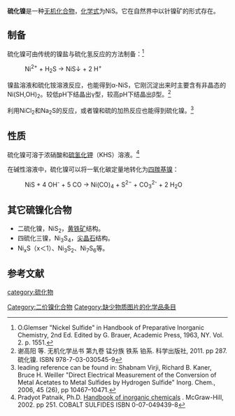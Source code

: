 {{Chembox
| ImageFile = Nickel-arsenide-3D-unit-cell.png
| verifiedrevid = 477162765
| PIN = 
| OtherNames = 一硫化镍
| Section2 = {{Chembox Identifiers
| CASNo = 16812-54-7
| CASNo_Ref = {{cascite|changed|??}}
|  ChemSpiderID  =  26134
|  EINECS  =  234-349-7
|  PubChem  =  28094
|  RTECS  =   QR9705000
}}
| Section3 = {{Chembox Properties 
|  Formula =  {{Chem|NiS}}
|  MolarMass = 90.758
|  Odor = 
|  Density = 5.87 g/cm<sup>3</sup>
|  MeltingPtC = 797
|  BoilingPtC = 1388 
|  Solubility = 难溶
|  SolubleOther = 
|  pKa = 
}}
| Section4 = {{Chembox Structure
| CrystalStruct = hexagonal
}}
| Section7 = {{Chembox Hazards
|  GHSPictograms = {{GHS exclamation mark}}
| MainHazards = 
| RPhrases = {{R43}}, {{R49}}, {{R50}}, {{R53}}
| SPhrases = {{S45}}, {{S53}}, {{S61}}, {{S60}}
}}
}}

'''硫化镍'''是一种[[无机化合物|无机化合物]]，[[化学式|化学式]]为NiS。它在自然界中以针镍矿的形式存在。

==制备==
硫化镍可由传统的镍盐与硫化氢反应的方法制备：<ref>O.Glemser "Nickel Sulfide" in Handbook of Preparative Inorganic Chemistry, 2nd Ed. Edited by G. Brauer, Academic Press, 1963, NY. Vol. 2. p. 1551.</ref>
:Ni<sup>2+</sup> + H<sub>2</sub>S → NiS↓ + 2 H<sup>+</sup>
镍盐溶液和硫化铵溶液反应，也能得到α-NiS，它刚沉淀出来时主要含有非晶态的Ni(SH,OH)<sub>2</sub>。较低pH下结晶出γ型，较高pH下结晶出β型。<ref>谢高阳 等. 无机化学丛书 第九卷 锰分族 铁系 铂系. 科学出版社, 2011. pp 287. 硫化镍. ISBN 978-7-03-030545-9</ref>

利用NiCl<sub>2</sub>和Na<sub>2</sub>S的反应，或者镍和硫的加热反应也能得到硫化镍。<ref>leading reference can be found in: Shabnam Virji, Richard B. Kaner, Bruce H. Weiller "Direct Electrical Measurement of the Conversion of Metal Acetates to Metal Sulfides by Hydrogen Sulfide" Inorg. Chem., 2006, 45 (26), pp 10467–10471.{{DOI|10.1021/ic0607585}}</ref>
==性质==
硫化镍可溶于浓硝酸和[[硫氢化钾|硫氢化钾]]（KHS）溶液。<ref name=MGH>Pradyot Patnaik, Ph.D. [http://www.doc88.com/p-7008338198478.html Handbook of inorganic chemicals] {{Wayback|url=http://www.doc88.com/p-7008338198478.html |date=20160305012004 }}. McGraw-Hill, 2002. pp 251. COBALT SULFIDES ISBN 0-07-049439-8</ref>

在碱性溶液中，硫化镍可以将一氧化碳定量地转化为[[四羰基镍|四羰基镍]]：
: NiS + 4 OH<sup>-</sup> + 5 CO → Ni(CO)<sub>4</sub> + S<sup>2−</sup> + CO<sub>3</sub><sup>2-</sup> + 2 H<sub>2</sub>O

==其它硫镍化合物==
* 二硫化镍，NiS<sub>2</sub>，[[黄铁矿|黄铁矿]]结构。
* 四硫化三镍，Ni<sub>3</sub>S<sub>4</sub>，[[尖晶石|尖晶石]]结构。
* Ni<sub>x</sub>S（x＜1）、Ni<sub>3</sub>S<sub>2</sub>、Ni<sub>7</sub>S<sub>6</sub>等。
==参考文献==
{{reflist}}

{{镍化合物}}
{{硫化物}}
[[category:硫化物|category:硫化物]]
[[Category:二价镍化合物|Category:二价镍化合物]]
[[Category:缺少物质图片的化学品条目|Category:缺少物质图片的化学品条目]]